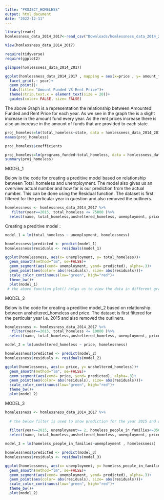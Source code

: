 ```yaml
---
title: "PROJECT_HOMELESS"
output: html_document
date: "2022-12-11"
---
```


```r
library(readr)
homlessness_data_2014_2017<-read_csv("Downloads/homlessness_data_2014_2017.csv")

View(homlessness_data_2014_2017)
```
```r
require(tidyverse)
require(ggplot2)
```
```r
glimpse(homlessness_data_2014_2017)
```
```r
ggplot(homlessness_data_2014_2017 , mapping = aes(x=price , y= amount_funded, color=state)) +
  facet_grid(.~ year)+
  geom_point()+
  labs(title= "Amount Funded VS Rent Price")+
  theme(strip.text.x = element_text(size = 20))+
  guides(color= FALSE, size= FALSE)
```
The above Graph is a representation the relationship between Amounted Funded and Rent Price for each year. As we see in the graph the is a slight increase in the amount fund every year. As the rent prices increase there is also an increase in the amount of funds that are provided to each state.

```r
proj_homeless=lm(total_homeless~state, data = homlessness_data_2014_2017)
names(proj_homeless)
```
```r
proj_homeless$coefficients
```

```r
proj_homeless=lm(programs_funded~total_homeless, data = homlessness_data_2014_2017)
summary(proj_homeless)
```

MODEL_1

Below is the code for creating a preditive model based on relationship between Total_homeless and unemployment.
The model also gives us an overview actual number and how far is our prediction from the actual number. This can be done using the Residual function. The dataset is first filtered for the perticular year in question and also removed the outliners.

```r
homelessness <- homlessness_data_2014_2017 %>%
   filter(year==2015, total_homeless <= 75000 )%>%
  select(name, total_homeless,unsheltered_homeless, unemployment, price, population)
```
Creating a preditive model :

```r
model_1 = lm(total_homeless ~ unemployment, homelessness)
```
```r
homelessness$predicted <- predict(model_1)
homelessness$residuals <- residuals(model_1)
```

```r
ggplot(homelessness, aes(x= unemployment, y= total_homeless))+
  geom_smooth(method="lm", se=FALSE)+
  geom_segment(aes(xend= unemployment, yend= predicted), alpha=.3)+
  geom_point(aes(color= abs(residuals), size= abs(residuals)))+
  scale_color_continuous(low="green", high="red")+
  theme_bw()+
  plot(model_1) 
 # the above function plot() helps us to view the data in different graphs
```
MODEL_2

Below is the code for creating a preditive model_2 based on relationship between unsheltered_homeless and price.
 The dataset is first filtered for the perticular year i.e. 2015 and also removed the outliners.
 
```r
homelessness <- homlessness_data_2014_2017 %>%
   filter(year==2015, total_homeless <= 10000 )%>%
  select(name, total_homeless,unsheltered_homeless, unemployment, price, population)
```

```r
model_2 = lm(unsheltered_homeless ~ price, homelessness)
```

```r
homelessness$predicted <- predict(model_2)
homelessness$residuals <- residuals(model_2)
```
```r
ggplot(homelessness, aes(x= price, y= unsheltered_homeless))+
  geom_smooth(method="lm", se=FALSE)+
  geom_segment(aes(xend= price, yend= predicted), alpha=.3)+
  geom_point(aes(color= abs(residuals), size= abs(residuals)))+
  scale_color_continuous(low="green", high="red")+
  theme_bw()+
  plot(model_2)
```
MODEL_3

```r
homelessness <- homlessness_data_2014_2017 %>%
  
  # the below filter is used to show prediction for the year 2015 and also remove the outliners.
  
  filter(year==2015, unemployment>= 2, homeless_people_in_families<=35000)%>% 
  select(name, total_homeless,unsheltered_homeless, unemployment, price, population, homeless_people_in_families)
```
```r
model_3 = lm(homeless_people_in_families~unemployment , homelessness)
```
```r
homelessness$predicted <- predict(model_3)
homelessness$residuals <- residuals(model_3)
```
```r
ggplot(homelessness, aes(x= unemployment, y= homeless_people_in_families))+
  geom_smooth(method="lm", se=FALSE)+
  geom_segment(aes(xend= unemployment, yend= predicted), alpha=.3)+
  geom_point(aes(color= abs(residuals), size= abs(residuals)))+
  scale_color_continuous(low="green", high="red")+
  theme_bw()+
  plot(model_2)
```


 

